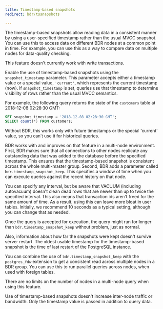 ```yaml
---
title: Timestamp-based snapshots
redirect: bdr/tssnapshots

---
```


The timestamp-based snapshots allow reading data in a consistent manner by using
a user-specified timestamp rather than the usual MVCC snapshot. You can use this
to access data on different BDR nodes at a common point in time. For
example, you can use this as a way to compare data on multiple nodes for data-quality checking.

This feature doesn't currently work with write transactions.

Enable the use of timestamp-based snapshots using the `snapshot_timestamp`
parameter. This parameter accepts either a timestamp value or
a special value, `'current'`, which represents the current timestamp (now). If
`snapshot_timestamp` is set, queries use that timestamp to determine
visibility of rows rather than the usual MVCC semantics.

For example, the following query returns the state of the `customers` table at
2018-12-08 02:28:30 GMT:

```sql
SET snapshot_timestamp = '2018-12-08 02:28:30 GMT';
SELECT count(*) FROM customers;
```

Without BDR, this works only with future timestamps or the
special 'current' value, so you can't use it for historical queries.

BDR works with and improves on that feature in a multi-node environment. First,
BDR makes sure that all connections to other nodes replicate any
outstanding data that was added to the database before the specified
timestamp. This ensures that the timestamp-based snapshot is consistent across the whole
multi-master group. Second, BDR adds a parameter called
`bdr.timestamp_snapshot_keep`. This specifies a window of time when you can execute
queries against the recent history on that node.

You can specify any interval, but be aware that VACUUM (including autovacuum)
doesn't clean dead rows that are newer than up to twice the specified
interval. This also means that transaction ids aren't freed for the same
amount of time. As a result, using this can leave more bloat in user tables.
Initially, we recommend 10 seconds as a typical setting, although you can change that as needed.

Once the query is accepted for execution, the query might run
for longer than `bdr.timestamp_snapshot_keep` without problem, just as normal.

Also, information about how far the snapshots were kept doesn't
survive server restart. The oldest usable timestamp for the timestamp-based
snapshot is the time of last restart of the PostgreSQL instance.

You can combine the use of `bdr.timestamp_snapshot_keep` with the
`postgres_fdw` extension to get a consistent read across multiple nodes in a
BDR group. You can use this to run parallel queries across nodes, when used with foreign tables.

There are no limits on the number of nodes in a multi-node query when using this
feature.

Use of timestamp-based snapshots doesn't increase inter-node traffic or
bandwidth. Only the timestamp value is passed in addition to query data.
